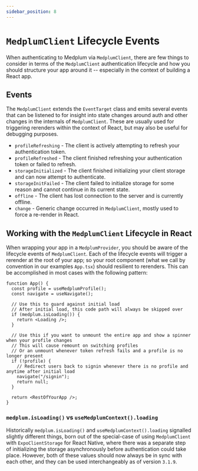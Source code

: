 ```yaml
---
sidebar_position: 8
---
```


# `MedplumClient` Lifecycle Events

When authenticating to Medplum via `MedplumClient`, there are few things to consider in terms of the `MedplumClient` authentication lifecycle and how you should structure your app around it -- 
especially in the context of building a React app.

## Events

The `MedplumClient` extends the `EventTarget` class and emits several events that can be listened to for insight into state changes around auth and other changes in the internals of `MedplumClient`. 
These are usually used for triggering rerenders within the context of React, but may also be useful for debugging purposes.

- `profileRefreshing` - The client is actively attempting to refresh your authentication token.
- `profileRefreshed` - The client finished refreshing your authentication token or failed to refresh.
- `storageInitialized` - The client finished initializing your client storage and can now attempt to authenticate.
- `storageInitFailed` - The client failed to initialize storage for some reason and cannot continue in its current state.
- `offline` - The client has lost connection to the server and is currently offline.
- `change` - Generic change occurred in `MedplumClient`, mostly used to force a re-render in React.

## Working with the `MedplumClient` Lifecycle in React

When wrapping your app in a `MedplumProvider`, you should be aware of the lifecycle events of `MedplumClient`. Each of the lifecycle events will trigger a rerender at the root of your app; 
so your root component (what we call by convention in our examples `App.tsx`) should resilient to rerenders. This can be accomplished in most cases with the following pattern:

```tsx
function App() {
  const profile = useMedplumProfile();
  const navigate = useNavigate();

  // Use this to guard against initial load
  // After initial load, this code path will always be skipped over
  if (medplum.isLoading()) {
    return <Loading />;
  }

  // Use this if you want to unmount the entire app and show a spinner when your profile changes
  // This will cause remount on switching profiles
  // Or an unmount whenever token refresh fails and a profile is no longer present
  if (!profile) {
    // Redirect users back to signin whenever there is no profile and anytime after initial load
    navigate("/signin");
    return null;
  }

  return <RestOfYourApp />;
}
```

### `medplum.isLoading()` vs `useMedplumContext().loading`

Historically `medplum.isLoading()` and `useMedplumContext().loading` signalled slightly different things, 
born out of the special-case of using `MedplumClient` with `ExpoClientStorage` for React Native, where there was a separate step of initializing 
the storage asynchronously before authentication could take place. However, both of these values should now always be in sync with each other, 
and they can be used interchangeably as of version `3.1.9`.
